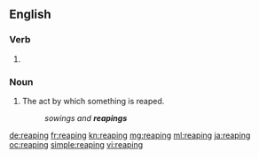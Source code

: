 ==English==

===Verb===
{{head|en}}

# {{present participle of|reap|lang=en}}

===Noun===
{{en-noun}}

# The act by which something is reaped.
#: ''sowings and '''reapings'''''

[[de:reaping]]
[[fr:reaping]]
[[kn:reaping]]
[[mg:reaping]]
[[ml:reaping]]
[[ja:reaping]]
[[oc:reaping]]
[[simple:reaping]]
[[vi:reaping]]